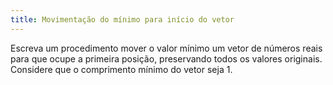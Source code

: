 ```yaml
---
title: Movimentação do mínimo para início do vetor
---
```

::: {#exr-0077}
Escreva um procedimento mover o valor mínimo um vetor de números reais para que ocupe a primeira posição, preservando todos os valores originais. Considere que o comprimento mínimo do vetor seja 1.

<!-- @sol-0077 -->
:::